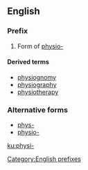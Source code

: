 ==English==

===Prefix===
{{head|en}}

# Form of [[physio-]]

====Derived terms====
* [[physiognomy]]
* [[physiography]]
* [[physiotherapy]]

===Alternative forms===
* [[phys-]]
* [[physio-]]

[[Category:English prefixes]]

[[ku:physi-]]